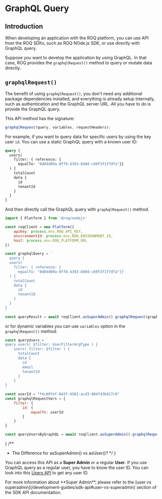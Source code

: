 
# GraphQL Query

## Introduction

When developing an application with the ROQ platform, you can use API from the ROQ SDKs, such as ROQ NOde.js SDK, or use directly with GraphQL query. 

Suppose you want to develop the application by using GraphQL. In that case, ROQ provides the `graphqlRequest()` method to query or mutate data directly. 

<ROQNodeSDK/>

## `graphqlRequest()`

The benefit of using `graphqlRequest()`, you don't need any additional package dependencies installed, and everything is already setup internally, such as authentication and the GraphQL server URL. All you have to do is provide the GraphQL query.

This API method has the signature:

```ts
graphqlRequest(query, variables, requestHeaders);
```

For example, if you want to query data for specific users by using the key user `id`. You can use a static GraphQL query with a known user ID:

```graphql
query {
  users(
    filter: { reference: { 
      equalTo: "8d04d09a-8ff8-4393-840d-c69f3f1f7dfa"}}
  ) {
    totalCount
    data {
      id
      tenantId
    }
  }
}
```
And then directly call the GraphQL query with `graphqlRequest()` method.

```js
import { Platform } from '@roq/nodejs'

const roqClient = new Platform({
	apiKey: process.env.ROQ_API_KEY,
	environmentId: process.env.ROQ_ENVIRONMENT_ID,
	host: process.env.ROQ_PLATFORM_URL
})

const graphqlQuery = `
  query {
  users(
    filter: { reference: { 
      equalTo: "8d04d09a-8ff8-4393-840d-c69f3f1f7dfa"}}
  ) {
    totalCount
    data {
      id
      tenantId
    }
  }
}
`
const queryResult = await roqClient.asSuperAdmin().graphqlRequest(graphqlQuery)
```

or for dynamic variables you can use `variables` option in the `graphqlRequest()` method:

```js
const queryUsers = `
query users( $filter: UserFilterArgType ) {
	users( filter: $filter ) {
	  totalCount
	  data {
		id
		email
		tenantId
	  }
	}
}
`
const userId = "f4c09fef-843f-4501-acd3-0847d3b417c0"
const graphqlRequestVars = {
	filter: {
		id: {
			equalTo: userId
		}
	}
}

const queryUsersByGraphQL = await roqClient.asSuperAdmin().graphqlRequest(queryUsers, graphqlRequestVars);
```

{
/**
 * The Difference for asSuperAdmin() vs asUser()?
 */
}

You can access this API as a **Super Admin** or a regular **User**. If you use GraphQL query as a regular user, you have to know the user ID. You can look into this [Users API](/user-management/api#queries) to get any user ID.

<Callout type="info">
For more information about **Super Admin**, please refer to the [user vs superadmin](/development-guides/sdk-api#user-vs-superadmin) section of the SDK API documentation. 
</Callout>